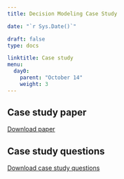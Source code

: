 ---
title: Decision Modeling Case Study

date: "`r Sys.Date()`"

draft: false
type: docs

linktitle: Case study 
menu:
  day0:
    parent: "October 14"
    weight: 3
---

## Case study paper

[Download paper](../../../Course_Modularization/Intro, general, packages/Eskander2021_TanningBan.pdf)

## Case study questions

[Download case study questions](../../../Course_Modularization/Intro, general, packages/Public Health Case Study Questions - DARTH Workshop.docx)
